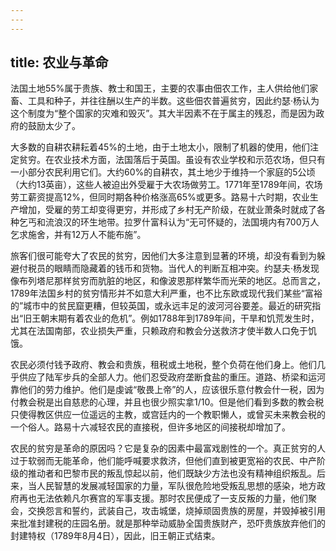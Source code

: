 ```yaml
---
---
---
```

title: 农业与革命
---




法国土地55%属于贵族、教士和国王，主要的农事由佃农工作，主人供给他们家畜、工具和种子，并往往酬以生产的半数。这些佃农普遍贫穷，因此约瑟·杨认为这个制度为“整个国家的灾难和毁灭”。其大半因素不在于属主的残忍，而是因为政府的鼓励太少了。

大多数的自耕农耕耘着45%的土地，由于土地太小，限制了机器的使用，他们注定贫穷。在农业技术方面，法国落后于英国。虽设有农业学校和示范农场，但只有一小部分农民利用它们。大约60%的自耕农，其土地少于维持一个家庭的5公顷（大约13英亩），这些人被迫出外受雇于大农场做劳工。1771年至1789年间，农场劳工薪资提高12%，但同时期各种价格涨高65%或更多。路易十六时期，农业生产增加，受雇的劳工却变得更穷，并形成了乡村无产阶级，在就业萧条时就成了各种乞丐和流浪汉的环生地带。拉罗什富科认为“无可怀疑的，法国境内有700万人乞求施舍，并有12万人不能布施”。

旅客们很可能夸大了农民的贫穷，因他们大多注意到显著的环境，却没有看到为躲避付税员的眼睛而隐藏着的钱币和货物。当代人的判断互相冲突。约瑟夫·杨发现像布列塔尼那样贫穷而肮脏的地区，和像波恩那样繁华而光荣的地区。总而言之，1789年法国乡村的贫穷情形并不如意大利严重，也不比东欧或现代我们某些“富裕的”城市中的贫民窟更糟，但较英国，或永远丰足的波河河谷要差。最近的研究指出“旧王朝末期有着农业的危机”。例如1788年到1789年间，干旱和饥荒发生时，尤其在法国南部，农业损失严重，只赖政府和教会分送救济才使半数人口免于饥饿。

农民必须付钱予政府、教会和贵族，租税或土地税，整个负荷在他们身上。他们几乎供应了陆军步兵的全部人力。他们忍受政府垄断食盐的重压。道路、桥梁和运河靠他们的劳力维护。他们是虔诚“敬畏上帝”的人，应该很乐意付教会什一税，因为付教会税是出自慈悲的心理，并且也很少照实拿1/10。但是他们看到多数的教会税只使得教区供应一位遥远的主教，或宫廷内的一个教职懒人，或曾买未来教会税的一个俗人。路易十六减轻农民的直接税，但许多地区的间接税却增加了。

农民的贫穷是革命的原因吗？它是复杂的因素中最富戏剧性的一个。真正贫穷的人过于软弱而无能革命，他们能呼喊要求救济，但他们直到被更宽裕的农民、中产阶级的推动者和巴黎市民的叛乱惊起以前，他们既缺少方法也没有精神组织叛乱。后来，当人民智慧的发展减轻国家的力量，军队很危险地受叛乱思想的感染，地方政府再也无法依赖凡尔赛宫的军事支援。那时农民便成了一支反叛的力量，他们聚会，交换怨言和誓约，武装自己，攻击城堡，烧掉顽固贵族的房屋，并毁掉被引用来批准封建税的庄园名册。就是那种举动威胁全国贵族财产，恐吓贵族放弃他们的封建特权（1789年8月4日），因此，旧王朝正式结束。